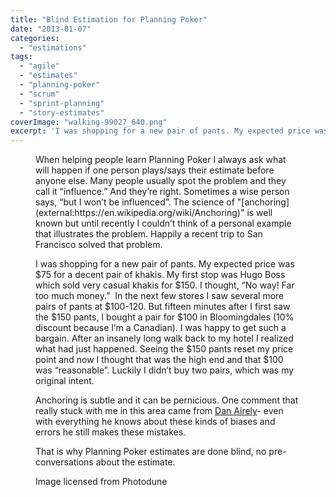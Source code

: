 ```yaml
---
title: "Blind Estimation for Planning Poker"
date: "2013-01-07"
categories: 
  - "estimations"
tags: 
  - "agile"
  - "estimates"
  - "planning-poker"
  - "scrum"
  - "sprint-planning"
  - "story-estimates"
coverImage: "walking-99027_640.png"
excerpt: 'I was shopping for a new pair of pants. My expected price was $75 for a decent pair of'
---
```




<Figure
  src={Walking99027640}
  alt="Blind Planning Poler - image licensed from Photodune"
  caption="Blind Planning Poler - image licensed from Photodune"
/>
 When helping people learn Planning Poker I always ask what will happen if one person plays/says their estimate before anyone else. Many people usually spot the problem and they call it “influence.” And they’re right. Sometimes a wise person says, “but I won’t be influenced”. The science of "[anchoring](external:https://en.wikipedia.org/wiki/Anchoring)" is well known but until recently I couldn’t think of a personal example that illustrates the problem. Happily a recent trip to San Francisco solved that problem.

I was shopping for a new pair of pants. My expected price was $75 for a decent pair of khakis. My first stop was Hugo Boss which sold very casual khakis for $150. I thought, “No way! Far too much money.”  In the next few stores I saw several more pairs of pants at $100-120. But fifteen minutes after I first saw the $150 pants, I bought a pair for $100 in Bloomingdales (10% discount because I’m a Canadian). I was happy to get such a bargain. After an insanely long walk back to my hotel I realized what had just happened. Seeing the $150 pants reset my price point and now I thought that was the high end and that $100 was “reasonable”. Luckily I didn’t buy two pairs, which was my original intent.

Anchoring is subtle and it can be pernicious. One comment that really stuck with me in this area came from [Dan Airely](external:https://danariely.com)\- even with everything he knows about these kinds of biases and errors he still makes these mistakes.

That is why Planning Poker estimates are done blind, no pre-conversations about the estimate.

Image licensed from Photodune
